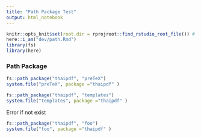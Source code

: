 ```yaml
---
title: "Path Package Test"
output: html_notebook
---
```


```r
knitr::opts_knit$set(root.dir = rprojroot::find_rstudio_root_file()) # Set WD to Root
here::i_am("dev/path.Rmd")
library(fs)
library(here)

```

### Path Package

```r
fs::path_package("thaipdf", "preTeX")
system.file("preTeX", package ="thaipdf" )

fs::path_package("thaipdf", "templates")
system.file("templates", package ="thaipdf" )
```


Error if not exist

```r
fs::path_package("thaipdf", "foo")
system.file("foo", package ="thaipdf" )
```

